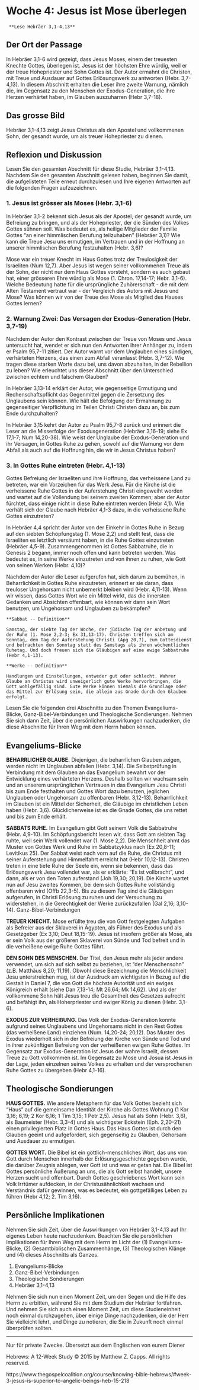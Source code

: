 # Woche 4: Jesus ist Mose überlegen {#woche04}

```block
 **Lese Hebräer 3,1-4,13**
```

## Der Ort der Passage

In Hebräer 3,1-6 wird gezeigt, dass Jesus Moses, einem der treuesten Knechte Gottes, überlegen ist. Jesus ist der höchsten Ehre würdig, weil er der treue Hohepriester und Sohn Gottes ist. Der Autor ermahnt die Christen, mit Treue und Ausdauer auf Gottes Erlösungswerk zu antworten (Hebr. 3,7-4,13). In diesem Abschnitt erhalten die Leser ihre zweite Warnung, nämlich die, im Gegensatz zu den Menschen der Exodus-Generation, die ihre Herzen verhärtet haben, im Glauben auszuharren (Hebr 3,7-18).

## Das grosse Bild

Hebräer 3,1-4,13 zeigt Jesus Christus als den Apostel und vollkommenen Sohn, der gesandt wurde, um als treuer Hohepriester zu dienen.

## Reflexion und Diskussion

Lesen Sie den gesamten Abschnitt für diese Studie, Hebräer 3,1-4,13. Nachdem Sie den gesamten Abschnitt gelesen haben, beginnen Sie damit, die aufgelisteten Teile erneut durchzulesen und Ihre eigenen Antworten auf die folgenden Fragen aufzuzeichnen.

### 1. Jesus ist grösser als Moses (Hebr. 3,1-6)

In Hebräer 3,1-2 bekennt sich Jesus als der Apostel, der gesandt wurde, um Befreiung zu bringen, und als der Hohepriester, der die Sünden des Volkes Gottes sühnen soll. Was bedeutet es, als heilige Mitglieder der Familie Gottes "an einer himmlischen Berufung teilzuhaben" (Hebräer 3,1)? Wie kann die Treue Jesu uns ermutigen, im Vertrauen und in der Hoffnung an unserer himmlischen Berufung festzuhalten (Hebr. 3,6)?

Mose war ein treuer Knecht im Haus Gottes trotz der Treulosigkeit der Israeliten (Num 12,7). Aber Jesus ist wegen seiner vollkommenen Treue als der Sohn, der nicht nur dem Haus Gottes vorsteht, sondern es auch gebaut hat, einer grösseren Ehre würdig als Mose (1. Chron. 17,14-17; Hebr. 3,1-6). Welche Bedeutung hatte für die ursprüngliche Zuhörerschaft - die mit dem Alten Testament vertraut war - der Vergleich des Autors mit Jesus und Mose? Was können wir von der Treue des Mose als Mitglied des Hauses Gottes lernen?

### 2. Warnung Zwei: Das Versagen der Exodus-Generation (Hebr. 3,7-19)

Nachdem der Autor den Kontrast zwischen der Treue von Moses und Jesus untersucht hat, wendet er sich nun den Antworten ihrer Anhänger zu, indem er Psalm 95,7-11 zitiert. Der Autor warnt vor dem Unglauben eines sündigen, verhärteten Herzens, das einen zum Abfall veranlasst (Hebr. 3,7-12). Wie tragen diese starken Worte dazu bei, uns davon abzuhalten, in der Rebellion zu leben? Wie erleuchtet uns dieser Abschnitt über den Unterschied zwischen echtem und falschem Glauben?

In Hebräer 3,13-14 erklärt der Autor, wie gegenseitige Ermutigung und Rechenschaftspflicht das Gegenmittel gegen die Zersetzung des Unglaubens sein können. Wie hält die Befolgung der Ermahnung zu gegenseitiger Verpflichtung im Teilen Christi Christen dazu an, bis zum Ende durchzuhalten?

In Hebräer 3,15 kehrt der Autor zu Psalm 95,7-8 zurück und erinnert die Leser an die Misserfolge der Exodusgeneration (Hebräer 3,16-19; siehe Ex 17,1-7; Num 14,20-38). Wie weist der Unglaube der Exodus-Generation und ihr Versagen, in Gottes Ruhe zu gehen, sowohl auf die Warnung vor dem Abfall als auch auf die Hoffnung hin, die wir in Jesus Christus haben?

### 3. In Gottes Ruhe eintreten (Hebr. 4,1-13)

Gottes Befreiung der Israeliten und ihre Hoffnung, das verheissene Land zu betreten, war ein Vorzeichen für das Werk Jesu. Für die Kirche ist die verheissene Ruhe Gottes in der Auferstehung Christi eingeweiht worden und wartet auf die Vollendung bei seinem zweiten Kommen; aber der Autor fürchtet, dass einige nicht in diese Ruhe eintreten werden (Hebr 4,1). Wie verhält sich der Glaube nach Hebräer 4,1-3 dazu, in die verheissene Ruhe Gottes einzutreten?

In Hebräer 4,4 spricht der Autor von der Einkehr in Gottes Ruhe in Bezug auf den siebten Schöpfungstag (1. Mose 2,2) und stellt fest, dass die Israeliten es letztlich versäumt haben, in die Ruhe Gottes einzutreten (Hebräer 4,5-9). Zusammengenommen ist Gottes Sabbatruhe, die in Genesis 2 begann, immer noch offen und kann betreten werden. Was bedeutet es, in seine Werke einzutreten und von ihnen zu ruhen, wie Gott von seinen Werken (Hebr. 4,10)?

Nachdem der Autor die Leser aufgerufen hat, sich darum zu bemühen, in Beharrlichkeit in Gottes Ruhe einzutreten, erinnert er sie daran, dass treuloser Ungehorsam nicht unbemerkt bleiben wird (Hebr. 4,11-13). Wenn wir wissen, dass Gottes Wort wie ein Mittel wirkt, das die innersten Gedanken und Absichten offenbart, wie können wir dann sein Wort benutzen, um Ungehorsam und Unglauben zu bekämpfen?

```block
**Sabbat -- Definition**

Samstag, der siebte Tag der Woche, der jüdische Tag der Anbetung und der Ruhe (1. Mose 2,2-3; Ex 31,13-17). Christen treffen sich am Sonntag, dem Tag der Auferstehung Christi (Apg 20,7), zum Gottesdienst und betrachten den Sonntag statt des Samstags als ihren wöchentlichen Ruhetag. Und doch freuen sich die Gläubigen auf eine ewige Sabbatruhe (Hebr 4,1-13).

```


```block
**Werke -- Definition**

Handlungen und Einstellungen, entweder gut oder schlecht. Wahrer Glaube an Christus wird unweigerlich gute Werke hervorbringen, die Gott wohlgefällig sind. Gute Werke können niemals die Grundlage oder das Mittel zur Erlösung sein, die allein aus Gnade durch den Glauben erfolgt.
```

Lesen Sie die folgenden drei Abschnitte zu den Themen Evangeliums-Blicke, Ganz-Bibel-Verbindungen und Theologische Sondierungen. Nehmen Sie sich dann Zeit, über die persönlichen Auswirkungen nachzudenken, die diese Abschnitte für Ihren Weg mit dem Herrn haben können.

## Evangeliums-Blicke

**BEHARRLICHER GLAUBE.** Diejenigen, die beharrlichen Glauben zeigen, werden nicht im Unglauben abfallen (Hebr. 3,14). Die Selbstprüfung in Verbindung mit dem Glauben an das Evangelium bewahrt vor der Entwicklung eines verhärteten Herzens. Deshalb sollten wir wachsam sein und an unserem ursprünglichen Vertrauen in das Evangelium Jesu Christi bis zum Ende festhalten und Gottes Wort dazu benutzen, jeglichen Unglauben oder Ungehorsam zu offenbaren (Hebr. 3,12-13). Beharrlichkeit im Glauben ist ein Mittel der Sicherheit, die Gläubige im christlichen Leben haben (Hebr. 3,6). Glücklicherweise ist es die Gnade Gottes, die uns rettet und bis zum Ende erhält.

**SABBATS RUHE.** Im Evangelium gibt Gott seinem Volk die Sabbatruhe (Hebr. 4,9-10). Im Schöpfungsbericht lesen wir, dass Gott am siebten Tag ruhte, weil sein Werk vollendet war (1. Mose 2,2). Die Menschheit ahmt das Muster von Gottes Werk und Ruhe im Sabbatzyklus nach (Ex 20,8-11; Levitikus 25). Der Sabbat weist nach vorn auf die Ruhe, die Christus mit seiner Auferstehung und Himmelfahrt erreicht hat (Hebr 10,12-13). Christen treten in eine tiefe Ruhe der Seele ein, wenn sie bekennen, dass das Erlösungswerk Jesu vollendet war, als er erklärte: "Es ist vollbracht", und dann, als er von den Toten auferstand (Joh 19,30; 20,19). Die Kirche wartet nun auf Jesu zweites Kommen, bei dem sich Gottes Ruhe vollständig offenbaren wird (Offb 22,3-5). Bis zu diesem Tag sind die Gläubigen aufgerufen, in Christi Erlösung zu ruhen und der Versuchung zu widerstehen, in die Gerechtigkeit der Werke zurückzufallen (Gal 2,16; 3,10-14).
Ganz-Bibel-Verbindungen

**TREUER KNECHT.** Mose erfüllte treu die von Gott festgelegten Aufgaben als Befreier aus der Sklaverei in Ägypten, als Führer des Exodus und als Gesetzgeber (Ex 3,10; Deut 18,15-19). Jesus ist insofern größer als Mose, als er sein Volk aus der größeren Sklaverei von Sünde und Tod befreit und in die verheißene ewige Ruhe Gottes führt.

**DEN SOHN DES MENSCHEN.** Der Titel, den Jesus mehr als jeder andere verwendet, um sich auf sich selbst zu beziehen, ist "der Menschensohn" (z.B. Matthäus 8,20; 11,19). Obwohl diese Bezeichnung die Menschlichkeit Jesu unterstreichen mag, ist der Ausdruck am wichtigsten in Bezug auf die Gestalt in Daniel 7, die von Gott die höchste Autorität und ein ewiges Königreich erhält (siehe Dan 7,13-14; Mt 26,64; Mk 14,62). Und als der vollkommene Sohn hält Jesus treu die Gesamtheit des Gesetzes aufrecht und befähigt ihn, als Hoherpriester und ewiger König zu dienen (Hebr. 3,1-6).

**EXODUS ZUR VERHEIßUNG.** Das Volk der Exodus-Generation konnte aufgrund seines Unglaubens und Ungehorsams nicht in den Rest Gottes (das verheißene Land) einziehen (Num. 14,20-24; 20,12). Das Muster des Exodus wiederholt sich in der Befreiung der Kirche von Sünde und Tod und in ihrer zukünftigen Befreiung von der verheißenen ewigen Ruhe Gottes. Im Gegensatz zur Exodus-Generation ist Jesus der wahre Israelit, dessen Treue zu Gott vollkommen ist. Im Gegensatz zu Mose und Josua ist Jesus in der Lage, jeden einzelnen seines Volkes zu erhalten und der versprochenen Ruhe Gottes zu übergeben (Hebr 4,1-16).

## Theologische Sondierungen

**HAUS GOTTES.** Wie andere Metaphern für das Volk Gottes bezieht sich "Haus" auf die gemeinsame Identität der Kirche als Gottes Wohnung (1 Kor 3,16; 6,19; 2 Kor 6,16; 1 Tim 3,15; 1 Petr 2,5). Jesus hat als Sohn (Hebr. 3,6), als Baumeister (Hebr. 3,3-4) und als wichtigster Eckstein (Eph. 2,20-21) einen privilegierten Platz in Gottes Haus. Das Haus Gottes ist durch den Glauben geeint und aufgefordert, sich gegenseitig zu Glauben, Gehorsam und Ausdauer zu ermutigen.

**GOTTES WORT.** Die Bibel ist ein göttlich-menschliches Wort, das uns von Gott durch Menschen innerhalb der Erlösungsgeschichte gegeben wurde, die darüber Zeugnis ablegen, wer Gott ist und was er getan hat. Die Bibel ist Gottes persönliche Äußerung an uns, die als Gott selbst handelt, unsere Herzen sucht und offenbart. Durch Gottes geschriebenes Wort kann sein Volk Irrtümer aufdecken, in der Christusähnlichkeit wachsen und Verständnis dafür gewinnen, was es bedeutet, ein gottgefälliges Leben zu führen (Hebr 4,12; 2. Tim 3,16).

## Persönliche Implikationen

Nehmen Sie sich Zeit, über die Auswirkungen von Hebräer 3,1-4,13 auf Ihr eigenes Leben heute nachzudenken. Beachten Sie die persönlichen Implikationen für Ihren Weg mit dem Herrn im Licht der (1) Evangeliums-Blicke, (2) Gesamtbiblischen Zusammenhänge, (3) Theologischen Klänge und (4) dieses Abschnitts als Ganzes.

1. Evangeliums-Blicke
2. Ganz-Bibel-Verbindungen
3. Theologische Sondierungen
4. Hebräer 3,1-4,13

Nehmen Sie sich nun einen Moment Zeit, um den Segen und die Hilfe des Herrn zu erbitten, während Sie mit dem Studium der Hebräer fortfahren. Und nehmen Sie sich auch einen Moment Zeit, um diese Studieneinheit noch einmal durchzugehen, über einige Dinge nachzudenken, die der Herr Sie vielleicht lehrt, und Dinge zu notieren, die Sie in Zukunft noch einmal überprüfen sollten.


***

Nur für private Zwecke. Übersetzt aus dem Englischen von eurem Diener

Hebrews: A 12-Week Study © 2015 by Matthew Z. Capps. All rights reserved.

https://www.thegospelcoalition.org/course/knowing-bible-hebrews/#week-3-jesus-is-superior-to-angelic-beings-heb-15-218
